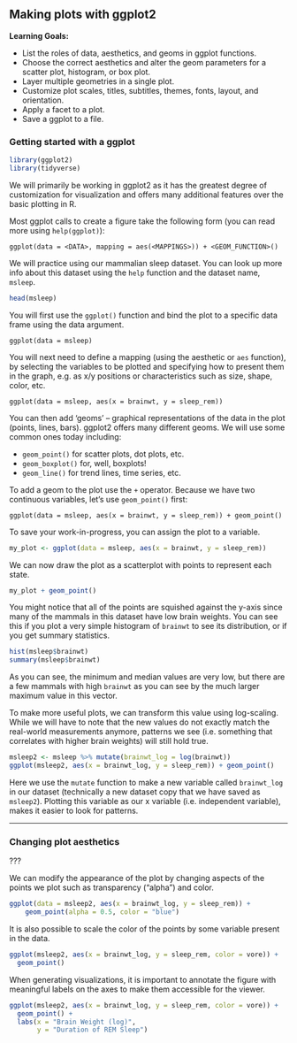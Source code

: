 ## Making plots with ggplot2

**Learning Goals:**

* List the roles of data, aesthetics, and geoms in ggplot functions.
* Choose the correct aesthetics and alter the geom parameters for a scatter plot, histogram, or box plot.
* Layer multiple geometries in a single plot.
* Customize plot scales, titles, subtitles, themes, fonts, layout, and orientation.
* Apply a facet to a plot.
* Save a ggplot to a file.

### Getting started with a ggplot

```r
library(ggplot2)
library(tidyverse)
```

We will primarily be working in ggplot2 as it has the greatest degree of customization for visualization and offers many additional features over the basic plotting in R.

Most ggplot calls to create a figure take the following form (you can read more using `help(ggplot)`):

`ggplot(data = <DATA>, mapping = aes(<MAPPINGS>)) + <GEOM_FUNCTION>()`

We will practice using our mammalian sleep dataset. You can look up more info about this dataset using the `help` function and the dataset name, `msleep`.

```r
head(msleep)
```

You will first use the `ggplot()` function and bind the plot to a specific data frame using the data argument.

`ggplot(data = msleep)`

You will next need to define a mapping (using the aesthetic or `aes` function), by selecting the variables to be plotted and specifying how to present them in the graph, e.g. as x/y positions or characteristics such as size, shape, color, etc.

`ggplot(data = msleep, aes(x = brainwt, y = sleep_rem))`

You can then add ‘geoms’ – graphical representations of the data in the plot (points, lines, bars). ggplot2 offers many different geoms. We will use some common ones today including:

* `geom_point()` for scatter plots, dot plots, etc.
* `geom_boxplot()` for, well, boxplots!
* `geom_line()` for trend lines, time series, etc.

To add a geom to the plot use the `+` operator. Because we have two continuous variables, let’s use `geom_point()` first:

`ggplot(data = msleep, aes(x = brainwt, y = sleep_rem)) + geom_point()`

To save your work-in-progress, you can assign the plot to a variable.

```r
my_plot <- ggplot(data = msleep, aes(x = brainwt, y = sleep_rem))
```

We can now draw the plot as a scatterplot with points to represent each state.

```r
my_plot + geom_point()
```

You might notice that all of the points are squished against the y-axis since many of the mammals in this dataset have low brain weights. You can see this if you plot a very simple histogram of `brainwt` to see its distribution, or if you get summary statistics.

```r
hist(msleep$brainwt)
summary(msleep$brainwt)
```

As you can see, the minimum and median values are very low, but there are a few mammals with high `brainwt` as you can see by the much larger maximum value in this vector.

To make more useful plots, we can transform this value using log-scaling. While we will have to note that the new values do not exactly match the real-world measurements anymore, patterns we see (i.e. something that correlates with higher brain weights) will still hold true.

```r
msleep2 <- msleep %>% mutate(brainwt_log = log(brainwt))
ggplot(msleep2, aes(x = brainwt_log, y = sleep_rem)) + geom_point()
```

Here we use the `mutate` function to make a new variable called `brainwt_log` in our dataset (technically a new dataset copy that we have saved as `msleep2`). Plotting this variable as our x variable (i.e. independent variable), makes it easier to look for patterns.

------

### Changing plot aesthetics

???

We can modify the appearance of the plot by changing aspects of the points we plot such as transparency ("alpha") and color.

```r
ggplot(data = msleep2, aes(x = brainwt_log, y = sleep_rem)) +
    geom_point(alpha = 0.5, color = "blue")
```

It is also possible to scale the color of the points by some variable present in the data.

```r
ggplot(msleep2, aes(x = brainwt_log, y = sleep_rem, color = vore)) + 
  geom_point()
```

When generating visualizations, it is important to annotate the figure with meaningful labels on the axes to make them accessible for the viewer.

```r
ggplot(msleep2, aes(x = brainwt_log, y = sleep_rem, color = vore)) + 
  geom_point() + 
  labs(x = "Brain Weight (log)", 
       y = "Duration of REM Sleep")
```
